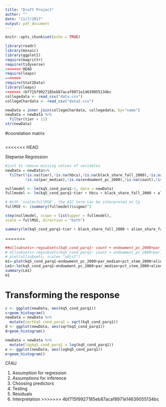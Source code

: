 ```yaml
---
title: "Draft Project"
author: ""
date: "11/7/2017"
output: pdf_document
---
```



```r
knitr::opts_chunk$set(echo = TRUE)
```

```r
library(readr)
library(mosaic)
library(ggplot2)
require(magrittr)
require(tidyverse)
<<<<<<< HEAD
require(leaps)
=======
require(Stat2Data)
library(leaps)
>>>>>>> 4bf715f9927185eb87acaf8971e14639055134bc
collegedata <- read_csv("data.csv")
collegeChardata <- read_csv("data2.csv")
```

```r
newData = inner_join(collegeChardata, collegedata, by="name")
newData = newData %>%
  filter(tier > 11)
str(newData)

```


#coorelation matrix
```r

```

<<<<<<< HEAD

Stepwise Regression
```r
#just to remove missing values of variables 
newData = newData%>%
  filter(!is.na(tier),!is.na(hbcu),!is.na(black_share_fall_2000),!is.na(alien_share_fall_2000),!is.na(pct_stem_2000),
         !is.na(par_median),!is.na(endowment_pc_2000),!is.na(count),!is.na(kq5_cond_parq1))

nullmodel <- lm(kq5_cond_parq1~1, data = newData)
fullmodel <- lm(kq5_cond_parq1~tier + hbcu + black_share_fall_2000 + alien_share_fall_2000 + pct_stem_2000 + par_median + endowment_pc_2000 + count, data = newData)

# With 'scale=fullMSE', the AIC term can be interpreted as Cp
fullMSE <- (summary(fullmodel)$sigma)^2

step(nullmodel, scope = list(upper = fullmodel),
scale = fullMSE, direction = "both")
```

```r
summary(lm(kq5_cond_parq1~tier + black_share_fall_2000 + alien_share_fall_2000 + pct_stem_2000 + par_median + endowment_pc_2000, data = newData))
```


=======
```r
##allsubsets<-regsubsets(kq5_cond_parq1~ count + endowment_pc_2000+par_median+pct_stem_2000+alien_share_fall_2000+ black_share_fall_2000+ scorecard_netprice_2013+ grad_rate_150_p_2013 +hbcu+ tier, data= newData)
# allsubsets<-regsubsets(kq5_cond_parq1~ count + endowment_pc_2000+par_median+pct_stem_2000+alien_share_fall_2000+ black_share_fall_2000 +hbcu+ tier, data= newData)
# plot(allsubsets, scale= "adjr2")
m1<-plot(kq5_cond_parq1~endowment_pc_2000+par_median+pct_stem_2000+alien_share_fall_2000+ black_share_fall_2000+ tier, data= newData)
Lm1<-lm(kq5_cond_parq1~endowment_pc_2000+par_median+pct_stem_2000+alien_share_fall_2000+ black_share_fall_2000+ tier, data= newData)
summary(Lm1)
m1
```






# Transforming the response

```r
c <- ggplot(newData, aes(kq5_cond_parq1))
c+geom_histogram()
newData = newData %>%
  mutate(sqrtkq5_cond_parq1 = sqrt(kq5_cond_parq1))
d <- ggplot(newData, aes(sqrtkq5_cond_parq1))
d+geom_histogram()

newData = newData %>%
  mutate(logkq5_cond_parq1 = log(kq5_cond_parq1))
e <- ggplot(newData, aes(logkq5_cond_parq1))
e+geom_histogram()
```


CFAU

1. Assumption for regression
2. Assumptions for inference
3. Choosing predictors
4. Testing 
5. Residuals
6. Interpretation 
>>>>>>> 4bf715f9927185eb87acaf8971e14639055134bc
